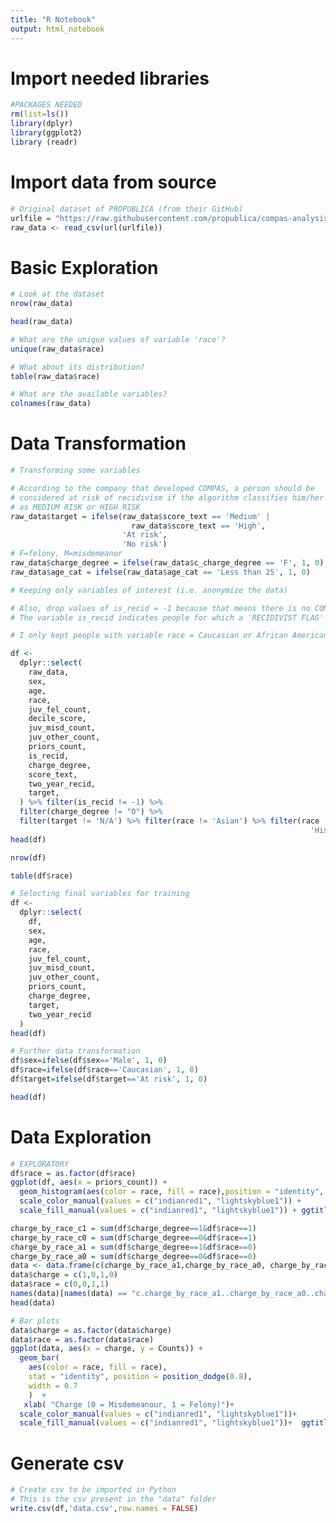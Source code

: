 ---
title: "R Notebook"
output: html_notebook
---

# Import needed libraries

```{r}
#PACKAGES NEEDED
rm(list=ls())
library(dplyr)
library(ggplot2)
library (readr)
```

# Import data from source

```{r}
# Original dataset of PROPUBLICA (from their GitHub)
urlfile = "https://raw.githubusercontent.com/propublica/compas-analysis/master/compas-scores-two-years.csv"
raw_data <- read_csv(url(urlfile))
```
# Basic Exploration

```{r}
# Look at the dataset
nrow(raw_data)
```
```{r}
head(raw_data)
```

```{r}
# What are the unique values of variable 'race'?
unique(raw_data$race)
```


```{r}
# What about its distribution?
table(raw_data$race)
```


```{r}
# What are the available variables?
colnames(raw_data)
```

# Data Transformation

```{r}
# Transforming some variables 

# According to the company that developed COMPAS, a person should be
# considered at risk of recidivism if the algorithm classifies him/her
# as MEDIUM RISK or HIGH RISK
raw_data$target = ifelse(raw_data$score_text == 'Medium' |
                           raw_data$score_text == 'High',
                         'At risk',
                         'No risk')
# F=felony, M=misdemeanor
raw_data$charge_degree = ifelse(raw_data$c_charge_degree == 'F', 1, 0)
raw_data$age_cat = ifelse(raw_data$age_cat == 'Less than 25', 1, 0)
```

```{r}
# Keeping only variables of interest (i.e. anonymize the data)

# Also, drop values of is_recid = -1 because that means there is no COMPAS record
# The variable is_recid indicates people for which a 'RECIDIVIST FLAG' is on

# I only kept people with variable race = Caucasian or African American

df <-
  dplyr::select(
    raw_data,
    sex,
    age,
    race,
    juv_fel_count,
    decile_score,
    juv_misd_count,
    juv_other_count,
    priors_count,
    is_recid,
    charge_degree,
    score_text,
    two_year_recid,
    target,
  ) %>% filter(is_recid != -1) %>%
  filter(charge_degree != "O") %>%
  filter(target != 'N/A') %>% filter(race != 'Asian') %>% filter(race !=
                                                                   'Hispanic') %>% filter(race != 'Native American') %>% filter(race != 'Other')
head(df)
```

```{r}
nrow(df)
```
```{r}
table(df$race)
```


```{r}
# Selecting final variables for training
df <-
  dplyr::select(
    df,
    sex,
    age,
    race,
    juv_fel_count,
    juv_misd_count,
    juv_other_count,
    priors_count,
    charge_degree,
    target,
    two_year_recid
  )
head(df)
```

```{r}
# Further data transformation
df$sex=ifelse(df$sex=='Male', 1, 0)
df$race=ifelse(df$race=='Caucasian', 1, 0)
df$target=ifelse(df$target=='At risk', 1, 0)
```


```{r}
head(df)
```
# Data Exploration

```{r}
# EXPLORATORY 
df$race = as.factor(df$race)
ggplot(df, aes(x = priors_count)) +
  geom_histogram(aes(color = race, fill = race),position = "identity", bins = 30, alpha = 0.4) +
  scale_color_manual(values = c("indianred1", "lightskyblue1")) +
  scale_fill_manual(values = c("indianred1", "lightskyblue1")) + ggtitle("Distribution of PRIORS COUNT by race") 

```

```{r}
charge_by_race_c1 = sum(df$charge_degree==1&df$race==1)
charge_by_race_c0 = sum(df$charge_degree==0&df$race==1)
charge_by_race_a1 = sum(df$charge_degree==1&df$race==0)
charge_by_race_a0 = sum(df$charge_degree==0&df$race==0)
data <- data.frame(c(charge_by_race_a1,charge_by_race_a0, charge_by_race_c1, charge_by_race_c0))
data$charge = c(1,0,1,0)
data$race = c(0,0,1,1)
names(data)[names(data) == "c.charge_by_race_a1..charge_by_race_a0..charge_by_race_c1..charge_by_race_c0."] <- "Counts"
head(data)
```



```{r}
# Bar plots
data$charge = as.factor(data$charge)
data$race = as.factor(data$race)
ggplot(data, aes(x = charge, y = Counts)) +
  geom_bar(
    aes(color = race, fill = race),
    stat = "identity", position = position_dodge(0.8),
    width = 0.7
    )  +
   xlab( "Charge (0 = Misdemeanour, 1 = Felony)")+
  scale_color_manual(values = c("indianred1", "lightskyblue1"))+
  scale_fill_manual(values = c("indianred1", "lightskyblue1"))+  ggtitle("Distribution of CHARGE DEGREE by race (0 = black, 1 = white)")

```

# Generate csv

```{r}
# Create csv to be imported in Python
# This is the csv present in the "data" folder
write.csv(df,'data.csv',row.names = FALSE)
```

